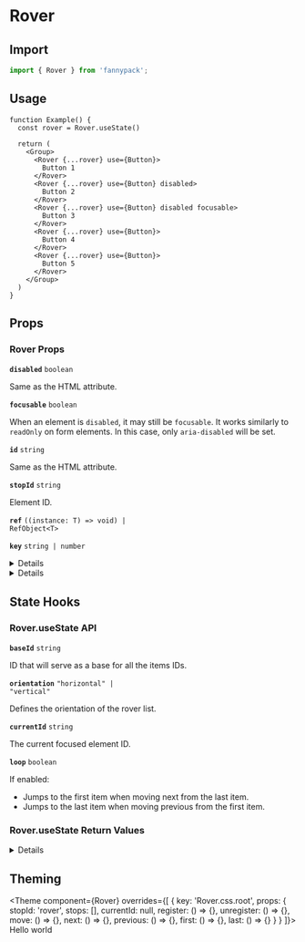 
# Rover

## Import

```jsx
import { Rover } from 'fannypack';
```

## Usage

```function-live
function Example() {
  const rover = Rover.useState()

  return (
    <Group>
      <Rover {...rover} use={Button}>
        Button 1
      </Rover>
      <Rover {...rover} use={Button} disabled>
        Button 2
      </Rover>
      <Rover {...rover} use={Button} disabled focusable>
        Button 3
      </Rover>
      <Rover {...rover} use={Button}>
        Button 4
      </Rover>
      <Rover {...rover} use={Button}>
        Button 5
      </Rover>
    </Group>
  )
}
```

## Props

### Rover Props

<!-- Automatically generated -->

**<Code marginRight="major-1">disabled</Code>** <Code fontSize="150" palette="primary">boolean</Code> 

Same as the HTML attribute.

<Box marginBottom="major-4" />

**<Code marginRight="major-1">focusable</Code>** <Code fontSize="150" palette="primary">boolean</Code> 

When an element is `disabled`, it may still be `focusable`. It works
similarly to `readOnly` on form elements. In this case, only
`aria-disabled` will be set.

<Box marginBottom="major-4" />

**<Code marginRight="major-1">id</Code>** <Code fontSize="150" palette="primary">string</Code> 

Same as the HTML attribute.

<Box marginBottom="major-4" />

**<Code marginRight="major-1">stopId</Code>** <Code fontSize="150" palette="primary">string</Code> 

Element ID.

<Box marginBottom="major-4" />

**<Code marginRight="major-1">ref</Code>** <Code fontSize="150" palette="primary">((instance: T) =&#62; void) | RefObject&#60;T&#62;</Code> 

<Box marginBottom="major-4" />

**<Code marginRight="major-1">key</Code>** <Code fontSize="150" palette="primary">string | number</Code> 

<Box marginBottom="major-4" />

<details><Box use="summary" marginBottom="major-2"><strong>12 state props</strong></Box>
<blockquote>These props are returned by the state hook. You can spread them into this component (<code>...state</code>) or pass them separately. You can also provide these props from your own state logic.</blockquote>

**<Code marginRight="major-1">baseId</Code>** <Code fontSize="150" palette="primary">string</Code> 

ID that will serve as a base for all the items IDs.

<Box marginBottom="major-4" />

**<Code marginRight="major-1">orientation</Code>** <Code fontSize="150" palette="primary">&#34;horizontal&#34; | &#34;vertical&#34;</Code> 

Defines the orientation of the rover list.

<Box marginBottom="major-4" />

**<Code marginRight="major-1">unstable_moves</Code>** <Code fontSize="150" palette="primary">number</Code> 

Stores the number of moves that have been made by calling `move`, `next`,
`previous`, `first` or `last`.

<Box marginBottom="major-4" />

**<Code marginRight="major-1">move</Code>** <Code fontSize="150" palette="primary">(id: string, unstable_silent?: boolean) =&#62; void</Code> <Text marginLeft="major-1" fontSize="150" textTransform="uppercase" color="gray">Required</Text>

Moves focus to a given element ID.

<Box marginBottom="major-4" />

**<Code marginRight="major-1">first</Code>** <Code fontSize="150" palette="primary">() =&#62; void</Code> <Text marginLeft="major-1" fontSize="150" textTransform="uppercase" color="gray">Required</Text>

Moves focus to the first element.

<Box marginBottom="major-4" />

**<Code marginRight="major-1">last</Code>** <Code fontSize="150" palette="primary">() =&#62; void</Code> <Text marginLeft="major-1" fontSize="150" textTransform="uppercase" color="gray">Required</Text>

Moves focus to the last element.

<Box marginBottom="major-4" />

**<Code marginRight="major-1">stops</Code>** <Code fontSize="150" palette="primary">Stop[]</Code> <Text marginLeft="major-1" fontSize="150" textTransform="uppercase" color="gray">Required</Text>

A list of element refs and IDs of the roving items.

<Box marginBottom="major-4" />

**<Code marginRight="major-1">next</Code>** <Code fontSize="150" palette="primary">() =&#62; void</Code> <Text marginLeft="major-1" fontSize="150" textTransform="uppercase" color="gray">Required</Text>

Moves focus to the next element.

<Box marginBottom="major-4" />

**<Code marginRight="major-1">previous</Code>** <Code fontSize="150" palette="primary">() =&#62; void</Code> <Text marginLeft="major-1" fontSize="150" textTransform="uppercase" color="gray">Required</Text>

Moves focus to the previous element.

<Box marginBottom="major-4" />

**<Code marginRight="major-1">currentId</Code>** <Code fontSize="150" palette="primary">string</Code> <Text marginLeft="major-1" fontSize="150" textTransform="uppercase" color="gray">Required</Text>

The current focused element ID.

<Box marginBottom="major-4" />

**<Code marginRight="major-1">register</Code>** <Code fontSize="150" palette="primary">(id: string, ref: RefObject&#60;HTMLElement&#62;) =&#62; void</Code> <Text marginLeft="major-1" fontSize="150" textTransform="uppercase" color="gray">Required</Text>

Registers the element ID and ref in the roving tab index list.

<Box marginBottom="major-4" />

**<Code marginRight="major-1">unregister</Code>** <Code fontSize="150" palette="primary">(id: string) =&#62; void</Code> <Text marginLeft="major-1" fontSize="150" textTransform="uppercase" color="gray">Required</Text>

Unregisters the roving item.

<Box marginBottom="major-4" />

</details>

<details><Box use="summary" marginBottom="major-2">Inherits <code><strong>Box</strong></code> props</Box>

**<Code marginRight="major-1">use</Code>**  

<Code isBlock palette="primary" fontSize="150" padding="minor-1" marginBottom="major-2">
{`string
  | ComponentClass<any, any>
  | FunctionComponent<any>`}
</Code>

<Box marginBottom="major-4" />

**<Code marginRight="major-1">className</Code>** <Code fontSize="150" palette="primary">string</Code> 

<Box marginBottom="major-4" />

**<Code marginRight="major-1">children</Code>**  

<Code isBlock palette="primary" fontSize="150" padding="minor-1" marginBottom="major-2">
{`string
  | number
  | boolean
  | {}
  | ReactElement<any, string
  | ((props: any) => ReactElement<any, string
  | ...
  | (new (props: any) => Component<any, any, any>)>)
  | (new (props: any) => Component<any, any, any>)>
  | ReactNodeArray
  | ReactPortal
  | ((props: BoxProps) => ReactNode)`}
</Code>

<Box marginBottom="major-4" />

**<Code marginRight="major-1">altitude</Code>** <Code fontSize="150" palette="primary">string</Code> 

<Box marginBottom="major-4" />

**<Code marginRight="major-1">showBreakpoint</Code>** <Code fontSize="150" palette="primary">string</Code> 

<Box marginBottom="major-4" />

**<Code marginRight="major-1">hiddenBreakpoint</Code>** <Code fontSize="150" palette="primary">string</Code> 

<Box marginBottom="major-4" />

**<Code marginRight="major-1">overrides</Code>**  

<Code isBlock palette="primary" fontSize="150" padding="minor-1" marginBottom="major-2">
{`{
  altitudes?: AltitudesThemeConfig;
  borders?: BordersThemeConfig;
  borderRadii?: BorderRadiiThemeConfig;
  breakpoints?: BreakpointsThemeConfig;
  fontSizes?: FontSizeThemeConfig;
  fontWeights?: FontWeightsThemeConfig;
  ... 67 more ...;
  Template?: TemplateThemeConfig;
}`}
</Code>

<Box marginBottom="major-4" />

**<Code marginRight="major-1">elementRef</Code>** <Code fontSize="150" palette="primary">((instance: any) =&#62; void) | RefObject&#60;any&#62;</Code> 

<Box marginBottom="major-4" />

**<Code marginRight="major-1">themeKey</Code>** <Code fontSize="150" palette="primary">string</Code> 

<Box marginBottom="major-4" />

</details>
            

## State Hooks

### Rover.useState API

<!-- Automatically generated -->

**<Code marginRight="major-1">baseId</Code>** <Code fontSize="150" palette="primary">string</Code> 

ID that will serve as a base for all the items IDs.

<Box marginBottom="major-4" />

**<Code marginRight="major-1">orientation</Code>** <Code fontSize="150" palette="primary">&#34;horizontal&#34; | &#34;vertical&#34;</Code> 

Defines the orientation of the rover list.

<Box marginBottom="major-4" />

**<Code marginRight="major-1">currentId</Code>** <Code fontSize="150" palette="primary">string</Code> 

The current focused element ID.

<Box marginBottom="major-4" />

**<Code marginRight="major-1">loop</Code>** <Code fontSize="150" palette="primary">boolean</Code> 

If enabled:

  - Jumps to the first item when moving next from the last item.
  - Jumps to the last item when moving previous from the first item.

<Box marginBottom="major-4" />

### Rover.useState Return Values

<!-- Automatically generated -->

<details><Box use="summary" marginBottom="major-2"><strong>13 values</strong></Box>

**<Code marginRight="major-1">baseId</Code>** <Code fontSize="150" palette="primary">string</Code> <Text marginLeft="major-1" fontSize="150" textTransform="uppercase" color="gray">Required</Text>

ID that will serve as a base for all the items IDs.

<Box marginBottom="major-4" />

**<Code marginRight="major-1">orientation</Code>** <Code fontSize="150" palette="primary">&#34;horizontal&#34; | &#34;vertical&#34;</Code> 

Defines the orientation of the rover list.

<Box marginBottom="major-4" />

**<Code marginRight="major-1">stops</Code>** <Code fontSize="150" palette="primary">Stop[]</Code> <Text marginLeft="major-1" fontSize="150" textTransform="uppercase" color="gray">Required</Text>

A list of element refs and IDs of the roving items.

<Box marginBottom="major-4" />

**<Code marginRight="major-1">currentId</Code>** <Code fontSize="150" palette="primary">string</Code> <Text marginLeft="major-1" fontSize="150" textTransform="uppercase" color="gray">Required</Text>

The current focused element ID.

<Box marginBottom="major-4" />

**<Code marginRight="major-1">unstable_moves</Code>** <Code fontSize="150" palette="primary">number</Code> <Text marginLeft="major-1" fontSize="150" textTransform="uppercase" color="gray">Required</Text>

Stores the number of moves that have been made by calling `move`, `next`,
`previous`, `first` or `last`.

<Box marginBottom="major-4" />

**<Code marginRight="major-1">loop</Code>** <Code fontSize="150" palette="primary">boolean</Code> <Text marginLeft="major-1" fontSize="150" textTransform="uppercase" color="gray">Required</Text>

If enabled:

  - Jumps to the first item when moving next from the last item.
  - Jumps to the last item when moving previous from the first item.

<Box marginBottom="major-4" />

**<Code marginRight="major-1">register</Code>** <Code fontSize="150" palette="primary">(id: string, ref: RefObject&#60;HTMLElement&#62;) =&#62; void</Code> <Text marginLeft="major-1" fontSize="150" textTransform="uppercase" color="gray">Required</Text>

Registers the element ID and ref in the roving tab index list.

<Box marginBottom="major-4" />

**<Code marginRight="major-1">unregister</Code>** <Code fontSize="150" palette="primary">(id: string) =&#62; void</Code> <Text marginLeft="major-1" fontSize="150" textTransform="uppercase" color="gray">Required</Text>

Unregisters the roving item.

<Box marginBottom="major-4" />

**<Code marginRight="major-1">move</Code>** <Code fontSize="150" palette="primary">(id: string, unstable_silent?: boolean) =&#62; void</Code> <Text marginLeft="major-1" fontSize="150" textTransform="uppercase" color="gray">Required</Text>

Moves focus to a given element ID.

<Box marginBottom="major-4" />

**<Code marginRight="major-1">next</Code>** <Code fontSize="150" palette="primary">() =&#62; void</Code> <Text marginLeft="major-1" fontSize="150" textTransform="uppercase" color="gray">Required</Text>

Moves focus to the next element.

<Box marginBottom="major-4" />

**<Code marginRight="major-1">previous</Code>** <Code fontSize="150" palette="primary">() =&#62; void</Code> <Text marginLeft="major-1" fontSize="150" textTransform="uppercase" color="gray">Required</Text>

Moves focus to the previous element.

<Box marginBottom="major-4" />

**<Code marginRight="major-1">first</Code>** <Code fontSize="150" palette="primary">() =&#62; void</Code> <Text marginLeft="major-1" fontSize="150" textTransform="uppercase" color="gray">Required</Text>

Moves focus to the first element.

<Box marginBottom="major-4" />

**<Code marginRight="major-1">last</Code>** <Code fontSize="150" palette="primary">() =&#62; void</Code> <Text marginLeft="major-1" fontSize="150" textTransform="uppercase" color="gray">Required</Text>

Moves focus to the last element.

<Box marginBottom="major-4" />

</details>
    

## Theming

<Theme
  component={Rover}
  overrides={[
    {
      key: 'Rover.css.root',
      props: {
        stopId: 'rover',
        stops: [],
        currentId: null,
        register: () => {},
        unregister: () => {},
        move: () => {},
        next: () => {},
        previous: () => {},
        first: () => {},
        last: () => {}
      }
    }
  ]}>
  Hello world
</Theme>
